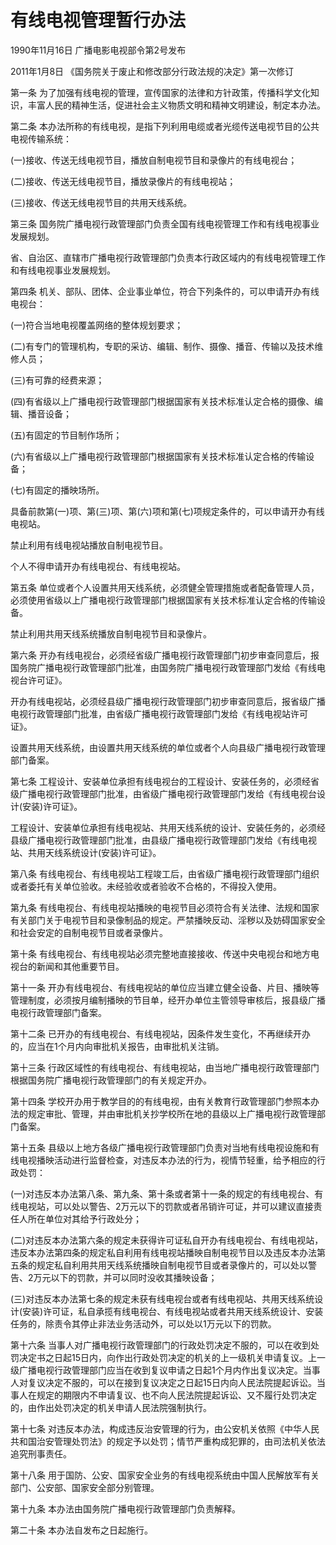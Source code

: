# 有线电视管理暂行办法

1990年11月16日 广播电影电视部令第2号发布　

2011年1月8日 《国务院关于废止和修改部分行政法规的决定》第一次修订　

  

第一条 为了加强有线电视的管理，宣传国家的法律和方针政策，传播科学文化知识，丰富人民的精神生活，促进社会主义物质文明和精神文明建设，制定本办法。

第二条 本办法所称的有线电视，是指下列利用电缆或者光缆传送电视节目的公共电视传输系统：

(一)接收、传送无线电视节目，播放自制电视节目和录像片的有线电视台；

(二)接收、传送无线电视节目，播放录像片的有线电视站；

(三)接收、传送无线电视节目的共用天线系统。

第三条 国务院广播电视行政管理部门负责全国有线电视管理工作和有线电视事业发展规划。

省、自治区、直辖市广播电视行政管理部门负责本行政区域内的有线电视管理工作和有线电视事业发展规划。

第四条 机关、部队、团体、企业事业单位，符合下列条件的，可以申请开办有线电视台：

(一)符合当地电视覆盖网络的整体规划要求；

(二)有专门的管理机构，专职的采访、编辑、制作、摄像、播音、传输以及技术维修人员；

(三)有可靠的经费来源；

(四)有省级以上广播电视行政管理部门根据国家有关技术标准认定合格的摄像、编辑、播音设备；

(五)有固定的节目制作场所；

(六)有省级以上广播电视行政管理部门根据国家有关技术标准认定合格的传输设备；

(七)有固定的播映场所。

具备前款第(一)项、第(三)项、第(六)项和第(七)项规定条件的，可以申请开办有线电视站。

禁止利用有线电视站播放自制电视节目。

个人不得申请开办有线电视台、有线电视站。

第五条 单位或者个人设置共用天线系统，必须健全管理措施或者配备管理人员，必须使用省级以上广播电视行政管理部门根据国家有关技术标准认定合格的传输设备。

禁止利用共用天线系统播放自制电视节目和录像片。

第六条 开办有线电视台，必须经省级广播电视行政管理部门初步审查同意后，报国务院广播电视行政管理部门批准，由国务院广播电视行政管理部门发给《有线电视台许可证》。

开办有线电视站，必须经县级广播电视行政管理部门初步审查同意后，报省级广播电视行政管理部门批准，由省级广播电视行政管理部门发给《有线电视站许可证》。

设置共用天线系统，由设置共用天线系统的单位或者个人向县级广播电视行政管理部门备案。

第七条 工程设计、安装单位承担有线电视台的工程设计、安装任务的，必须经省级广播电视行政管理部门批准，由省级广播电视行政管理部门发给《有线电视台设计(安装)许可证》。

工程设计、安装单位承担有线电视站、共用天线系统的设计、安装任务的，必须经县级广播电视行政管理部门批准，由县级广播电视行政管理部门发给《有线电视站、共用天线系统设计(安装)许可证》。

第八条 有线电视台、有线电视站工程竣工后，由省级广播电视行政管理部门组织或者委托有关单位验收。未经验收或者验收不合格的，不得投入使用。

第九条 有线电视台、有线电视站播映的电视节目必须符合有关法律、法规和国家有关部门关于电视节目和录像制品的规定。严禁播映反动、淫秽以及妨碍国家安全和社会安定的自制电视节目或者录像片。

第十条 有线电视台、有线电视站必须完整地直接接收、传送中央电视台和地方电视台的新闻和其他重要节目。

第十一条 开办有线电视台、有线电视站的单位应当建立健全设备、片目、播映等管理制度，必须按月编制播映的节目单，经开办单位主管领导审核后，报县级广播电视行政管理部门备案。

第十二条 已开办的有线电视台、有线电视站，因条件发生变化，不再继续开办的，应当在1个月内向审批机关报告，由审批机关注销。

第十三条 行政区域性的有线电视台、有线电视站，由当地广播电视行政管理部门根据国务院广播电视行政管理部门的有关规定开办。

第十四条 学校开办用于教学目的的有线电视，由有关教育行政管理部门参照本办法的规定审批、管理，并由审批机关抄学校所在地的县级以上广播电视行政管理部门备案。

第十五条 县级以上地方各级广播电视行政管理部门负责对当地有线电视设施和有线电视播映活动进行监督检查，对违反本办法的行为，视情节轻重，给予相应的行政处罚：

(一)对违反本办法第八条、第九条、第十条或者第十一条的规定的有线电视台、有线电视站，可以处以警告、2万元以下的罚款或者吊销许可证，并可以建议直接责任人所在单位对其给予行政处分；

(二)对违反本办法第六条的规定未获得许可证私自开办有线电视台、有线电视站，违反本办法第四条的规定私自利用有线电视站播映自制电视节目以及违反本办法第五条的规定私自利用共用天线系统播映自制电视节目或者录像片的，可以处以警告、2万元以下的罚款，并可以同时没收其播映设备；

(三)对违反本办法第七条的规定未获有线电视台或者有线电视站、共用天线系统设计(安装)许可证，私自承揽有线电视台、有线电视站或者共用天线系统设计、安装任务的，除责令其停止非法业务活动外，可以处以1万元以下的罚款。

第十六条 当事人对广播电视行政管理部门的行政处罚决定不服的，可以在收到处罚决定书之日起15日内，向作出行政处罚决定的机关的上一级机关申请复议。上一级广播电视行政管理部门应当在收到复议申请之日起1个月内作出复议决定。当事人对复议决定不服的，可以在接到复议决定之日起15日内向人民法院提起诉讼。当事人在规定的期限内不申请复议、也不向人民法院提起诉讼、又不履行处罚决定的，由作出处罚决定的机关申请人民法院强制执行。

第十七条 对违反本办法，构成违反治安管理的行为，由公安机关依照《中华人民共和国治安管理处罚法》的规定予以处罚；情节严重构成犯罪的，由司法机关依法追究刑事责任。

第十八条 用于国防、公安、国家安全业务的有线电视系统由中国人民解放军有关部门、公安部、国家安全部分别管理。

第十九条 本办法由国务院广播电视行政管理部门负责解释。

第二十条 本办法自发布之日起施行。